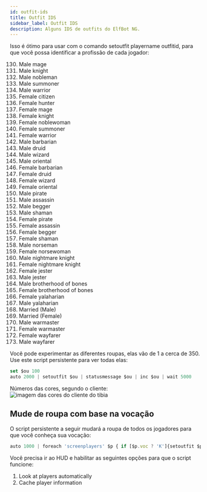 ```yaml
---
id: outfit-ids
title: Outfit IDS
sidebar_label: Outfit IDS
description: Alguns IDS de outfits do ElfBot NG.
---
```


Isso é ótimo para usar com o comando setoutfit playername outfitid, para que você possa identificar a profissão de cada jogador:

130. Male mage
131. Male knight
132. Male nobleman
133. Male summoner
134. Male warrior
136. Female citizen
137. Female hunter
138. Female mage
139. Female knight
140. Female noblewoman
141. Female summoner
142. Female warrior
143. Male barbarian
144. Male druid
145. Male wizard
146. Male oriental
147. Female barbarian
148. Female druid
149. Female wizard
150. Female oriental
151. Male pirate
152. Male assassin
153. Male begger
154. Male shaman
155. Female pirate
156. Female assassin
157. Female begger
158. Female shaman
251. Male norseman
252. Female norsewoman
268. Male nightmare knight
269. Female nightmare knight
270. Female jester
273. Male jester
278. Male brotherhood of bones
279. Female brotherhood of bones
324. Female yalaharian
325. Male yalaharian
328. Married (Male)
329. Married (Female)
335. Male warmaster
336. Female warmaster
366. Female wayfarer
367. Male wayfarer

Você pode experimentar as diferentes roupas, elas vão de 1 a cerca de 350. Use este script persistente para ver todas elas:
````js
set $ou 100
auto 2000 | setoutfit $ou | statusmessage $ou | inc $ou | wait 5000
````
Números das cores, segundo o cliente:
![imagem das cores do cliente do tibia](/img/elfbot/colors.png)

## Mude de roupa com base na vocação

O script persistente a seguir mudará a roupa de todos os jogadores para que você conheça sua vocação:
````js
auto 1000 | foreach 'screenplayers' $p { if [$p.voc ? 'K']{setoutfit $p.name 131} | if [$p.voc ? 'P']{setoutfit $p.name 129} | if [$p.voc ? 'D']{setoutfit $p.name 153} | if [$p.voc ? 'S']{setoutfit $p.name 145} | if [$p.level > 8 && $p.level < 80]{setoutfit $p.name 128} }
````

Você precisa ir ao HUD e habilitar as seguintes opções para que o script funcione:

1. Look at players automatically
2. Cache player information

